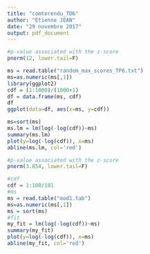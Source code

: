 ```yaml
---
title: "comterendu_TD6"
author: "Etienne JEAN"
date: "29 novembre 2017"
output: pdf_document
---
```


```r
#p-value associated with the z-score
pnorm(12, lower.tail=F)
```



```r
ms = read.table("random_max_scores_TP6.txt")
ms=as.numeric(ms[,1])
library(ggplot2)
cdf = (1:1000)/(1000+1)
df = data.frame(ms, cdf)
df
ggplot(data=df, aes(x=ms, y=cdf))

```


```r
ms=sort(ms)
ms.lm = lm(log(-log(cdf))~ms)
summary(ms.lm)
plot(y=log(-log(cdf)), x=ms)
abline(ms.lm, col='red')

```

######################################################################

```r
#p-value associated with the z-score
pnorm(3.854, lower.tail=F)
```




```r
#cdf
cdf = 1:100/101
#ms
ms = read.table("mod1.tab")
ms=as.numeric(ms[,1])
ms = sort(ms)
#fit
my_fit = lm(log(-log(cdf))~ms)
summary(my_fit)
plot(y=log(-log(cdf)), x=ms)
abline(my_fit, col='red')

```




















